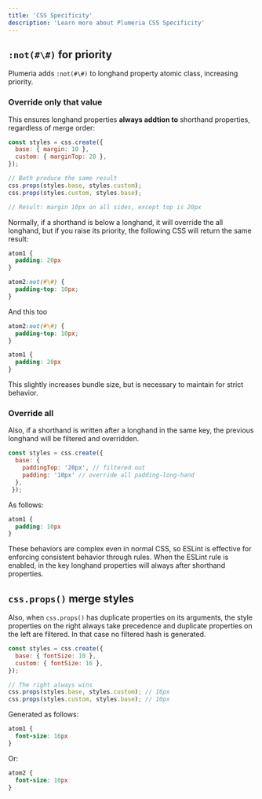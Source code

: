 ```yaml
---
title: 'CSS Specificity'
description: 'Learn more about Plumeria CSS Specificity'
---
```


## `:not(#\#)` for priority

Plumeria adds `:not(#\#)` to longhand property atomic class, increasing priority.

### Override only that value

This ensures longhand properties **always addtion to** shorthand properties, regardless of merge order:
```js
const styles = css.create({
  base: { margin: 10 },
  custom: { marginTop: 20 },
});

// Both produce the same result
css.props(styles.base, styles.custom);
css.props(styles.custom, styles.base);

// Result: margin 10px on all sides, except top is 20px
```

Normally, if a shorthand is below a longhand, it will override the all longhand, but if you raise its priority, the following CSS will return the same result:
```css
atom1 {
  padding: 20px
}

atom2:not(#\#) {
  padding-top: 10px;
}
```
And this too

```css
atom2:not(#\#) {
  padding-top: 10px;
}

atom1 {
  padding: 20px
}
```

This slightly increases bundle size, but is necessary to maintain for strict behavior.  


### Override all
Also, if a shorthand is written after a longhand in the same key, the previous longhand will be filtered and overridden.

```js
const styles = css.create({
  base: {
    paddingTop: '20px', // filtered out
    padding: '10px' // override all padding-long-hand
  },
 });
```
As follows:
```css
atom1 {
  padding: 10px
}
```

<Callout title="Enforcing with ESLint">
These behaviors are complex even in normal CSS, so ESLint is effective for enforcing consistent behavior through rules.
 When the ESLint rule is enabled, in the key longhand properties will always after shorthand properties.
</Callout>



## `css.props()` merge styles

Also, when `css.props()` has duplicate properties on its arguments, the style properties on the right always take precedence and duplicate properties on the left are filtered. In that case no filtered hash is generated.

```js
const styles = css.create({
  base: { fontSize: 10 },
  custom: { fontSize: 16 },
});

// The right always wins
css.props(styles.base, styles.custom); // 16px
css.props(styles.custom, styles.base); // 10px
```
Generated as follows:
```css
atom1 {
  font-size: 16px
}
```

Or:
```css
atom2 {
  font-size: 10px
}
```
